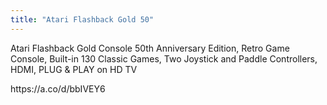 ```yaml
---
title: "Atari Flashback Gold 50"
---
```


Atari Flashback Gold Console 50th Anniversary Edition, Retro Game Console, Built-in 130 Classic Games, Two Joystick and Paddle Controllers, HDMI, PLUG & PLAY on HD TV

https://a.co/d/bbIVEY6